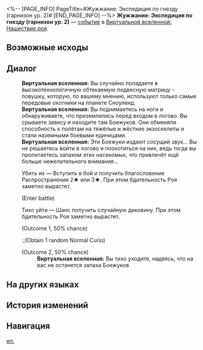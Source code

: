 <%-- [PAGE_INFO]
PageTitle=#Жужжание: Экспедиция по гнезду (гарнизон ур. 2)#
[END_PAGE_INFO] --%>
{{Дополнить}}
{{ВВ Событие Инфобокс
|id                 = 19001-2
|Название           = 
|Изображение        = Событие ВВ Рой.png
|Испытание_в_вв     = 
|Испытание_в_рое    = Неизвестно
|Испытание_в_зиш    = 
|Испытание_в_рв     = 
|Испытание_в_облнеп = 
|Требования         = 
|Пред               = 
|След               = 
|Упоминания         = 
|Порядок            = 043
|Порядок_рв         = 
}}
'''Жужжание: Экспедиция по гнезду (гарнизон ур. 2)''' — [[Виртуальная вселенная/События|событие]] в [[Виртуальная вселенная: Нашествие роя|Виртуальной вселенной: Нашествие роя]].

==Возможные исходы==
{{Возможные исходы
|Выбор_1 = Убить их
|Результат_1 = Вступить в бой и получить благословение Распространения 2★ или 3★. При этом бдительность Роя заметно вырастет.

|Выбор_2 = Тихо уйти

|Шанс_2_1 = 50%
}}

==Диалог==
{{Диалог Начало}}
:'''Виртуальная вселенная:''' Вы случайно попадаете в высокотехнологичную обтекаемую подвесную матрицу - ловушку, которую, по вашему мнению, используют только самые передовые охотники на планете Сноуленд.
:'''Виртуальная вселенная:''' Вы поднимаетесь на ноги и обнаруживаете, что приземлились перед входом в логово. Вы срываете завесу и находите там Боежуков. Они обменяли способность к полётам на тяжёлые и жёсткие экзоскелеты и стали наземными боевыми единицами.
:'''Виртуальная вселенная:''' Эти Боежуки издают сосущий звук... Вы не решаетесь войти в логово и поохотиться на них, ведь тогда вы пропитаетесь запахом этих насекомых, что привлечёт ещё больше нежелательного внимания...
:{{Диалог|Звезда}} Убить их &mdash; Вступить в бой и получить благословение Распространения 2★ или 3★. При этом бдительность Роя заметно вырастет.
:;(Enter battle)
::{{Список врагов|mode=sent|Молодой жаложук*1; Незрелый жаложук*2}}
:{{Диалог|Звезда}} Тихо уйти &mdash; Шанс получить случайную диковину. При этом бдительность Роя заметно вырастет.
:;(Outcome 1, 50% chance)
::;(Obtain 1 random Normal Curio)
:;(Outcome 2, 50% chance)
::'''Виртуальная вселенная:''' Вы тихо уходите, надеясь, что на вас не останется запаха Боежуков
{{Диалог Конец}}

==На других языках==
{{На других языках
|en   = Swarm: Nest Exploration (Second Praetorian)
|zhs  = 虫潮•虫巢探险（二级卫戍）
|zht  = 蟲潮•蟲巢探險（二級衛戍）
|ja   = {{Rubi|虫|むし}}の{{Rubi|潮|しお}}・{{Rubi|虫|むし}}の{{Rubi|巣|す}}{{Rubi|探険|たんけん}}（{{Rubi|二級守備|にきゅうしゅび}}）
|ko   = 곤충 파도•곤충집 탐험(2급 경비)
|es   = Enjambre: Exploración del nido (segundo pretoriano)
|fr   = Exploration du nid de l'Essaim (deuxième prétorien)
|ru   = Жужжание: Экспедиция по гнезду (гарнизон ур. 2)
|th   = คลื่นแมลง: สำรวจรังแมลง (กองกำลังระดับ 2)
|vi   = Côn Trùng - Khám Phá Ổ Côn Trùng (Cảnh Vệ Cấp 2)
|de   = Der Schwarm: Nesterkundung (Garnisonsstufe 2)
|id   = Swarm: Eksplorasi Sarang Serangga (Garnisun Tingkat 2)
|pt   = Enxame: Exploração de Ninho (Segundo Pretoriano)
}}

==История изменений==
{{История изменений|3.5}}

==Навигация==
{{События ВВ Навбокс}}

[[en:]]